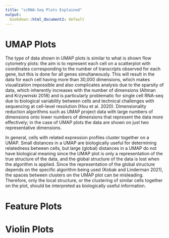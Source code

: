 ---
title: "scRNA-Seq Plots Explained"
output: 
  bookdown::html_document2: default
---

# UMAP Plots 

The type of data shown in UMAP plots is similar to what is shown flow cytometry plots: the aim is to represent each cell on a scatterplot with coordinates corresponding to the number of transcripts observed for each gene, but this is done for all genes simultaneously. This will result in the data for each cell having more than 30,000 dimensions, which makes visualization impossible and also complicates analysis due to the sparsity of data, which inherently increases with the number of dimensions (Altman and Krzywinski 2018) and is particularly problematic for single cell RNA-seq due to biological variability between cells and technical challenges with sequencing at cell-level resolution (Hou et al. 2020). Dimensionality reduction algorithms such as UMAP project data with large numbers of dimensions onto lower numbers of dimensions that represent the data more effectively; in the case of UMAP plots the data are shown on just two representative dimensions. 

In general, cells with related expression profiles cluster together on a UMAP. Small distances in a UMAP are biologically useful for determining relatedness between cells, but large (global) distances in a UMAP do not have biological meaning since the UMAP plot is only a representation of the true structure of the data, and the global structure of the data is lost when the algorithm is applied. Since the representation of the global structure depends on the specific algorithm being used (Kobak and Linderman 2021), the spaces between clusters on the UMAP plot can be misleading. Therefore, only the local structure, or the clustering of similar cells together on the plot, should be interpreted as biologically useful information.


# Feature Plots



# Violin Plots